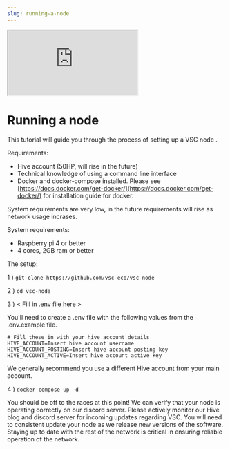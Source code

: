 ---
slug: running-a-node
---

<iframe  src="https://3speak.tv/embed?v=vsc.network/vqtkycsg" allow="accelerometer; autoplay; encrypted-media; gyroscope; picture-in-picture"></iframe>

# Running a node

This tutorial will guide you through the process of setting up a VSC node .

Requirements:
- Hive account (50HP, will rise in the future)
- Technical knowledge of using a command line interface
- Docker and docker-compose installed. Please see [https://docs.docker.com/get-docker/](https://docs.docker.com/get-docker/) for installation guide for docker. 

System requirements are very low, in the future requirements will rise as network usage incrases.

System requirements:
- Raspberry pi 4 or better
- 4 cores, 2GB ram or better


The setup:

1 ) `git clone https://github.com/vsc-eco/vsc-node`

2 ) `cd vsc-node`

3 ) < Fill in .env file here >

You'll need to create a .env file with the following values from the .env.example file.

```
# Fill these in with your hive account details
HIVE_ACCOUNT=Insert hive account username
HIVE_ACCOUNT_POSTING=Insert hive account posting key
HIVE_ACCOUNT_ACTIVE=Insert hive account active key
```

We generally recommend you use a different Hive account from your main account.


4 ) `docker-compose up -d`

You should be off to the races at this point! We can verify that your node is operating correctly on our discord server. Please actively monitor our Hive blog and discord server for incoming updates regarding VSC. You will need to consistent update your node as we release new versions of the software. Staying up to date with the rest of the network is critical in ensuring reliable operation of the network.